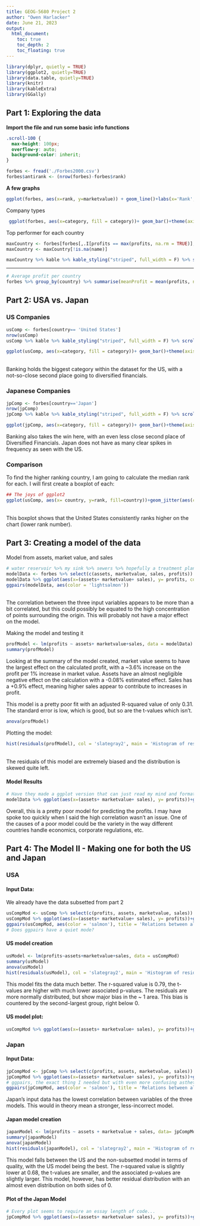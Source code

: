 ```yaml
---
title: GEOG-5680 Project 2
author: "Owen Harlacker"
date: June 21, 2023
output:
  html_document:
    toc: true
    toc_depth: 2
    toc_floating: true
---
```

```r
library(dplyr, quietly = TRUE)
library(ggplot2, quietly=TRUE)
library(data.table, quietly=TRUE)
library(knitr)
library(kableExtra)
library(GGally)
```
## Part 1: Exploring the data

**Import the file and run some basic info functions**
```css
.scroll-100 {
  max-height: 100px;
  overflow-y: auto;
  background-color: inherit;
}
```
```r
forbes <- fread('./Forbes2000.csv')
forbes$antirank <- (nrow(forbes)-forbes$rank)

```
**A few graphs**
```r

ggplot(forbes, aes(x=rank, y=marketvalue)) + geom_line()+labs(x='Rank', y='Market Value', title = 'Company rank vs. market value')
```
Company types
```r
 ggplot(forbes, aes(x=category, fill = category))+ geom_bar()+theme(axis.text.x = element_text(angle = 90, vjust = 0.5))+theme(legend.position="none")+labs(x='Category', y='Number of companies', title = 'Data breakdown by category')

```


Top performer for each country
```r

maxCountry <- forbes[forbes[,.I[profits == max(profits, na.rm = TRUE)], by=country]$V1]
maxCountry <- maxCountry[!is.na(name)]

maxCountry %>% kable %>% kable_styling("striped", full_width = F) %>% scroll_box( height = "400px")

```

---------

```r

# Average profit per country
forbes %>% group_by(country) %>% summarise(meanProfit = mean(profits, na.rm = TRUE))%>% ggplot( aes(x=country,y=meanProfit, color = country))+geom_point()+theme(axis.text.x = element_text(angle = 90, vjust = 0.5), legend.position = 'none')+labs(x='Country', y='Average profit', title = 'Average profit by country')
```


## Part 2: USA vs. Japan {.tabset}

### US Companies
```r
usComp <- forbes[country== 'United States']
nrow(usComp)
usComp %>% kable %>% kable_styling("striped", full_width = F) %>% scroll_box(height = "350px")

ggplot(usComp, aes(x=category, fill = category))+ geom_bar()+theme(axis.text.x = element_text(angle = 90, vjust = 0.5))+theme(legend.position="none")+labs(x='Category', y='Number of companies', title = 'Data breakdown by category for the US')

```
\
Banking holds the biggest category within the dataset for the US, with a not-so-close second place going to diversified financials.

### Japanese Companies
```r
jpComp <- forbes[country=='Japan']
nrow(jpComp)
jpComp %>% kable %>% kable_styling("striped", full_width = F) %>% scroll_box( height = "350px")

ggplot(jpComp, aes(x=category, fill = category))+ geom_bar()+theme(axis.text.x = element_text(angle = 90, vjust = 0.5))+theme(legend.position="none")+labs(x='Category', y='Number of companies', title = 'Data breakdown by category for Japan', subtitle = "Note the absence of the 'Aerospace & defense' category")
```
Banking also takes the win here, with an even less close second place of Diversified Financials. Japan does not have as many clear spikes in frequency as seen with the US.


### Comparison
To find the higher ranking country, I am going to calculate the median rank for each. I will first create a boxplot of each:
```r
## The joys of ggplot2
ggplot(usComp, aes(x= country, y=rank, fill=country))+geom_jitter(aes(color=country))+geom_boxplot(alpha = 0.7)+geom_jitter(data=jpComp, aes(color = country))+geom_boxplot(data=jpComp, alpha =0.7 )+labs(title = 'Comparison of company rankings between the two', subtitle = 'Lower is better',x='Country', y= 'Rank')
```
\
This boxplot shows that the United States consistently ranks higher on the chart (lower rank number).










## Part 3: Creating a model of the data

Model from assets, market value, and sales
```r
# water reservoir %>% my sink %>% sewers %>% hopefully a treatment plant %>% the river
modelData <- forbes %>% select(c(assets, marketvalue, sales, profits))
modelData %>% ggplot(aes(x=(assets+ marketvalue+ sales), y= profits, color = 'lightsalmon'))+geom_point()
ggpairs(modelData, aes(color = 'lightsalmon'))
```
\
The correlation between the three input variables appears to be more than a bit correlated, but this could possibly be equated to the high concentration of points surrounding the origin. This will probably not have a major effect on the model.



Making the model and testing it
```r
profModel <- lm(profits ~ assets+ marketvalue+sales, data = modelData)
summary(profModel)
```

Looking at the summary of the model created, market value seems to have the largest effect on the calculated profit, with a ~3.6% increase on the profit per 1% increase in market value. Assets have an almost negligible negative effect on the calculation with a -0.08% estimated effect. Sales has a +0.9% effect, meaning higher sales appear to contribute to increases in profit.

This model is a pretty poor fit with an adjusted R-squared value of only 0.31. The standard error is low, which is good, but so are the t-values which isn't.

```r
anova(profModel)
```


Plotting the model:
```r

hist(residuals(profModel), col = 'slategray2', main = 'Histogram of residuals for the model', xlab = 'Residuals')
```
\
The residuals of this model are extremely biased and the distribution is skewed quite left.

#### Model Results
```r
# Have they made a ggplot version that can just read my mind and format the plot exactaly how I want?
modelData %>% ggplot(aes(x=(assets+ marketvalue+ sales), y= profits))+geom_point(color = '#43CD80', size = 2, )+geom_abline(slope=coef(profModel)[2], intercept = coef(profModel)[1], color='royalblue3', size = 1.5, linetype = 'dashed') + labs(x='Assets + Market Value + Sales', y='Profits', title = 'Input data and output model function')

```


Overall, this is a pretty poor model for predicting the profits. I may have spoke too quickly when I said the high correlation wasn't an issue. One of the causes of a poor model could be the variety in the way different countries handle economics, corporate regulations, etc.



## Part 4: The Model II - Making one for both the US and Japan {.tabset}

### USA

#### Input Data:
We already have the data subsetted from part 2
```r
usCompMod <- usComp %>% select(c(profits, assets, marketvalue, sales))
usCompMod %>% ggplot(aes(x=(assets+ marketvalue+ sales), y= profits))+geom_point(color = 'seagreen')+labs(x='Assets + Market Value + Sales', y='Profits', title = 'Input data for the US model')
ggpairs(usCompMod, aes(color = 'salmon'), title = 'Relations between all variables')
# Does ggpairs have a quiet mode?

```

#### US model creation
```r
usModel <- lm(profits~assets+marketvalue+sales, data = usCompMod)
summary(usModel)
anova(usModel)
hist(residuals(usModel), col = 'slategray2', main = 'Histogram of residuals for the US model', xlab = 'Residuals')
```

This model fits the data much better. The r-squared value is 0.79, the t-values are higher with much lower associated p-values. The residuals are more normally distributed, but show major bias in the ~ 1 area. This bias is countered by the second-largest group, right below 0.

#### US model plot:
```r
usCompMod %>% ggplot(aes(x=(assets+ marketvalue+ sales), y= profits))+geom_point(color = '#43CD80', size = 2)+geom_abline(slope=coef(usModel)[2], intercept = coef(usModel)[1], color='royalblue3', linetype = 'dashed', size = 1.5)+labs(x='Assets + Market Value + Sales', y='Profits', title = 'Input data and output model function for the US')
```


### Japan

#### Input Data:
```r
jpCompMod <- jpComp %>% select(c(profits, assets, marketvalue, sales))
jpCompMod %>% ggplot(aes(x=(assets+ marketvalue+ sales), y= profits))+geom_point(color = 'seagreen')
# ggpairs, the exact thing I needed but with even more confusing asthetics bindings
ggpairs(jpCompMod, aes(color = 'salmon'), title = 'Relations between all variables')
```
Japan's input data has the lowest correlation between variables of the three models. This would in theory mean a stronger, less-incorrect model.

#### Japan model creation
```r
japanModel <- lm(profits ~ assets + marketvalue + sales, data= jpCompMod)
summary(japanModel)
anova(japanModel)
hist(residuals(japanModel), col = 'slategray2', main = 'Histogram of residuals for the Japan Model', xlab = 'Residuals')
```
This model falls between the US and the non-subsetted model in terms of quality, with the US model being the best. The r-squared value is slightly lower at 0.68, the t-values are smaller, and the associated p-values are slightly larger. This model, however, has better residual distribution with an almost even distribution on both sides of 0.

#### Plot of the Japan Model
```r
# Every plot seems to require an essay length of code...
jpCompMod %>% ggplot(aes(x=(assets+ marketvalue+ sales), y= profits))+geom_point(color = '#43CD80', size = 2)+geom_abline(slope=coef(usModel)[2], intercept = coef(japanModel)[1], color='royalblue3', size = 1.5, linetype = 'dashed') + labs(x='Assets + Market Value + Sales', y='Profits', title = 'Input data and output model function for Japan')
```
